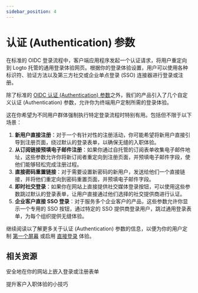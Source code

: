 ```yaml
---
sidebar_position: 4
---
```


# 认证 (Authentication) 参数

在标准的 OIDC 登录流程中，客户端应用程序发起一个认证请求，将用户重定向到 Logto 托管的通用登录体验网页。根据你的登录体验设置，用户可以使用各种标识符、验证方法以及第三方社交或企业单点登录 (SSO) 连接器进行登录或注册。

除了标准的 [OIDC 认证 (Authentication) 参数](https://openid.net/specs/openid-connect-core-1_0.html#AuthRequest)之外，我们的产品引入了几个自定义认证 (Authentication) 参数，允许你为终端用户定制所需的登录体验。

这在你希望为不同用户群体强制执行特定登录流程时特别有用。包括但不限于以下场景：

1. **新用户直接注册**：对于一个有针对性的注册活动，你可能希望将新用户直接引导到注册页面，绕过默认的登录表单，以确保无缝的入职体验。
2. **从订阅链接预填电子邮件注册**：如果你通过自托管的订阅表单收集电子邮件地址，这些参数允许你将新订阅者重定向到注册页面，并预填电子邮件字段，使他们能够轻松完成注册过程。
3. **直接密码重置链接**：对于需要设置新密码的新用户，发送给他们一个直接链接，并将他们重定向到密码重置页面，并预填电子邮件字段。
4. **即时社交登录**：如果你在网站上直接提供社交媒体登录按钮，可以使用这些参数跳过默认的登录表单，让用户直接通过他们选择的社交提供商进行认证。
5. **企业客户直接 SSO 登录**：对于服务多个企业客户的产品，这些参数允许你显示一个专用的 SSO 按钮，通过特定的 SSO 提供商登录用户，跳过通用登录表单，为每个组织提供无缝体验。

继续阅读以了解更多关于认证 (Authentication) 参数的信息，以便为你的用户定制 [第一个屏幕](/end-user-flows/authentication-parameters/first-screen) 或启用 [直接登录](/end-user-flows/authentication-parameters/direct-sign-in) 体验。

## 相关资源

<Url href="https://blog.logto.io/embed-login-or-registration-forms-securely-on-your-site">
  安全地在你的网站上嵌入登录或注册表单
</Url>

<Url href="https://blog.logto.io/authentication-parameters">提升客户入职体验的小技巧</Url>
